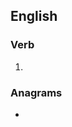 ==English==

===Verb===
{{en-verb|synergis}}

# {{alternative spelling of|synergize|lang=en}}

===Anagrams===
* {{anagrams|en|a=eeginrssy|synergies}}